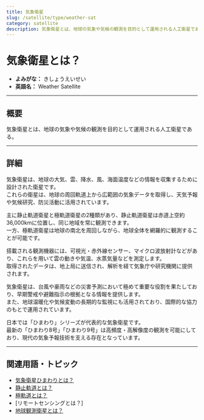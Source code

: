 ```yaml
---
title: 気象衛星
slug: /satellite/type/weather-sat
category: satellite
description: 気象衛星とは、地球の気象や気候の観測を目的として運用される人工衛星である。
---
```



<Head>
  <script type="application/ld+json">
    {`{
      "@context": "https://schema.org",
      "@type": "DefinedTerm",
      "name": "気象衛星",
      "inDefinedTermSet": "https://www.space-portal.org",
      "termCode": "satellite/type/weather-sat",
      "description": "気象衛星とは、地球の気象や気候の観測を目的として運用される人工衛星である。",
      "url": "https://www.space-portal.org/docs/satellite/type/weather-sat"
    }`}
  </script>
</Head>

# 気象衛星とは？

- **よみがな：** きしょうえいせい  
- **英語名：** Weather Satellite  

---

## 概要

気象衛星とは、地球の気象や気候の観測を目的として運用される人工衛星である。

---

## 詳細

気象衛星は、地球の大気、雲、降水、風、海面温度などの情報を収集するために設計された衛星です。  
これらの衛星は、地球の周回軌道上から広範囲の気象データを取得し、天気予報や気候研究、防災活動に活用されています。  

主に静止軌道衛星と極軌道衛星の2種類があり、静止軌道衛星は赤道上空約36,000kmに位置し、同じ地域を常に観測できます。  
一方、極軌道衛星は地球の南北を周回しながら、地球全体を網羅的に観測することが可能です。  

搭載される観測機器には、可視光・赤外線センサー、マイクロ波放射計などがあり、これらを用いて雲の動きや気温、水蒸気量などを測定します。  
取得されたデータは、地上局に送信され、解析を経て気象庁や研究機関に提供されます。  

気象衛星は、台風や豪雨などの災害予測において極めて重要な役割を果たしており、早期警戒や避難指示の根拠となる情報を提供します。  
また、地球温暖化や気候変動の長期的な監視にも活用されており、国際的な協力のもとで運用されています。  

日本では「ひまわり」シリーズが代表的な気象衛星です。  
最新の「ひまわり8号」「ひまわり9号」は高頻度・高解像度の観測を可能にしており、現代の気象予報技術を支える存在となっています。

---

## 関連用語・トピック

- [気象衛星ひまわりとは？](/docs/satellite/index/himawari)  
- [静止軌道とは？](/docs/satellite/type/geostationary-sat)  
- [極軌道とは？](/docs/orbit/type/polar-orbit)  
- [リモートセンシングとは？]  
- [地球観測衛星とは？](/docs/satellite/type/earth-observation-sat)

